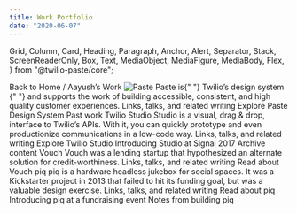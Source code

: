 ```yaml
---
title: Work Portfolio
date: "2020-06-07"
---
```



  Grid,
  Column,
  Card,
  Heading,
  Paragraph,
  Anchor,
  Alert,
  Separator,
  Stack,
  ScreenReaderOnly,
  Box,
  Text,
  MediaObject,
  MediaFigure,
  MediaBody,
  Flex,
} from "@twilio-paste/core";

<Grid>
  <Column span={[12, 12, 6]} offset={[0, 0, 1]}>
    <Box>
      <Stack orientation="horizontal" spacing="space30">
        <Link href="/" passHref>
          <Anchor>
            <ScreenReaderOnly>Back to</ScreenReaderOnly> Home
          </Anchor>
        </Link>
        <Text as="span">/</Text>
      </Stack>
    </Box>
    <Heading as="h1" variant="heading10">
      Aayush&rsquo;s Work
    </Heading>
  </Column>
</Grid>

<Box marginTop="space160">
  <Grid>
    <Column span={[12, 12, 5]} offset={[0, 0, 1]}>
      <MediaObject as="div">
        <MediaFigure as="div" spacing={["space0", "space0", "space60"]}>
          <Box
            backgroundColor="colorBackgroundDark"
            height={["sizeIcon0", "sizeIcon0", "sizeIcon100"]}
            width={["sizeIcon0", "sizeIcon0", "sizeIcon100"]}
          >
            <img src="/paste/paste.svg" alt="Paste" />
          </Box>
        </MediaFigure>
        <MediaBody as="div">
          <Heading as="h2" variant={["heading50", "heading30", "heading10"]}>
            Paste is{" "}
            <Box as="span" backgroundColor="colorBackgroundBrandHighlight">
              Twilio&rsquo;s design system
            </Box>{" "}
            and supports the work of building accessible, consistent, and high
            quality customer experiences.
          </Heading>
        </MediaBody>
      </MediaObject>
    </Column>
    <Column span={[12, 12, 5]} offset={[0, 0, 1]}>
      <Heading as="h3" variant="heading60">
        Links, talks, and related writing
      </Heading>
      <Stack orientation={"vertical"} spacing="space30">
        <Flex display="inline-flex" vAlignContent="center">
          <Link href="//paste.twilio.design" passHref>
            <Anchor>Explore Paste Design System</Anchor>
          </Link>
          <LinkExternalIcon
                decorative={false}
                title="Opens an external resource"
              />
        </Flex>
      </Stack>
    </Column>
  </Grid>
</Box>

<Box marginTop="space80">
  <Grid>
    <Column span={[12, 12, 12]} offset={[0, 0, 1]}>
      <Heading as="h3" variant="heading30">
        Past work
      </Heading>
    </Column>
  </Grid>
</Box>

<Box marginTop="space120">
  <Grid>
    <Column span={[12, 12, 3]} offset={[0, 0, 1]}>
      <Heading as="h2" variant="heading50">
        Twilio Studio
      </Heading>
      <Paragraph>
        Studio is a visual, drag &amp; drop, interface to Twilio&rsquo;s APIs.
        With it, you can quickly prototype and even productionize communications
        in a low-code way.
      </Paragraph>
    </Column>
    <Column span={[12, 12, 5]} offset={[0, 0, 1]}>
      <Heading as="h3" variant="heading60">
        Links, talks, and related writing
      </Heading>
      <Stack orientation="vertical" spacing="space30">
        <Flex display="inline-flex" vAlignContent="center">
        <Link href="//www.twilio.com/studio" passHref>
          <Anchor>Explore Twilio Studio</Anchor>
        </Link>
        <LinkExternalIcon
                decorative={false}
                title="Opens an external resource"
              />
        </Flex>
        <Flex display="inline-flex" vAlignContent="center">
        <Link href="//youtu.be/VBjVi4mV0Qk" passHref>
          <Anchor>Introducing Studio at Signal 2017</Anchor>
        </Link>
        <LinkExternalIcon
                decorative={false}
                title="Opens an external resource"
              />
        </Flex>
      </Stack>
    </Column>
  </Grid>
</Box>

<Box marginTop="space160">
  <Grid>
    <Column span={[12, 12, 12]} offset={[0, 0, 1]}>
      <Heading as="h3" variant="heading30">
        Archive content
      </Heading>
    </Column>
  </Grid>
</Box>

<Box marginTop="space120">
  <Grid>
    <Column span={[12, 12, 3]} offset={[0, 0, 1]}>
      <Heading as="h2" variant="heading50">
        Vouch
      </Heading>
      <Paragraph>
        Vouch was a lending startup that hypothesized an alternate solution for
        credit-worthiness.
      </Paragraph>
    </Column>
    <Column span={[12, 12, 5]} offset={[0, 0, 1]}>
      <Heading as="h3" variant="heading60">
        Links, talks, and related writing
      </Heading>
      <Stack orientation="vertical" spacing="space30">
        <Flex display="inline-flex" vAlignContent="center">
        <Link href="//aayushisin.netlify.app/#vouch" passHref>
          <Anchor>Read about Vouch</Anchor>
        </Link>
        <LinkExternalIcon
                decorative={false}
                title="Opens an external resource"
              />
        </Flex>
      </Stack>
    </Column>
  </Grid>
</Box>

<Box marginTop="space120">
  <Grid>
    <Column span={[12, 12, 3]} offset={[0, 0, 1]}>
      <Heading as="h2" variant="heading50">
        piq
      </Heading>
      <Paragraph>
        piq is a hardware headless jukebox for social spaces. It was a
        Kickstarter project in 2013 that failed to hit its funding goal, but was
        a valuable design exercise.
      </Paragraph>
    </Column>
    <Column span={[12, 12, 5]} offset={[0, 0, 1]}>
      <Heading as="h3" variant="heading60">
        Links, talks, and related writing
      </Heading>
      <Stack orientation="vertical" spacing="space30">
        <Flex display="inline-flex" vAlignContent="center">
        <Link href="//aayushisin.netlify.app/#piq" passHref>
          <Anchor>Read about piq</Anchor>
        </Link>
        <LinkExternalIcon
                decorative={false}
                title="Opens an external resource"
              />
        </Flex>
        <Flex display="inline-flex" vAlignContent="center">
        <Link href="//youtu.be/eIMHxpT_cjc" passHref>
          <Anchor>Introducing piq at a fundraising event</Anchor>
        </Link>
        <LinkExternalIcon
                decorative={false}
                title="Opens an external resource"
              />
        </Flex>
        <Flex display="inline-flex" vAlignContent="center">
        <Link href="//medium.com/design-startups/a12142e9ab28" passHref>
          <Anchor>Notes from building piq</Anchor>
        </Link>
        <LinkExternalIcon
                decorative={false}
                title="Opens an external resource"
              />
        </Flex>
      </Stack>
    </Column>
  </Grid>
</Box>
